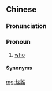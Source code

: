 {{also|乜谁}}
==Chinese==
{{zh-forms|s=乜谁|alt=乜水}}

===Pronunciation===
{{zh-pron
|c=mat1 seoi4-2
|cat=pron
}}

===Pronoun===
{{zh-pronoun}}

# {{lb|zh|Cantonese}} [[who]]
#: {{zh-x|吓？佢 '''乜誰{seoi2}''' 嚟 㗎？|What? '''Who''' is he?|C-GZ}}

====Synonyms====
{{zh-dial|誰}}

[[mg:乜誰]]
